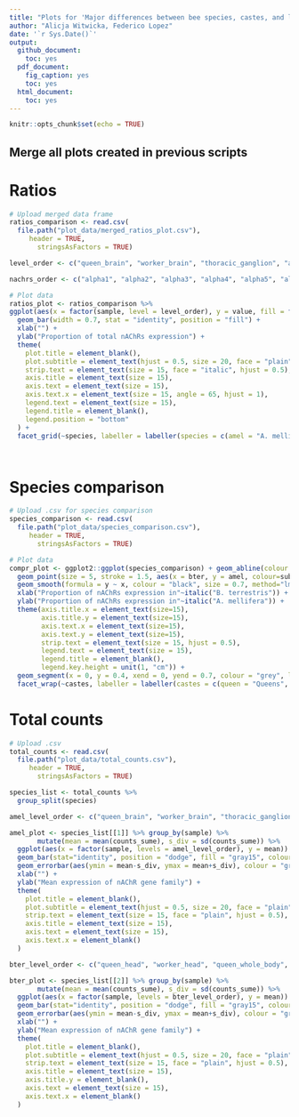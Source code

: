 ```yaml
---
title: "Plots for 'Major differences between bee species, castes, and life stages in the use of a key pesticide target'"
author: "Alicja Witwicka, Federico Lopez"
date: '`r Sys.Date()`'
output:
  github_document:
    toc: yes
  pdf_document: 
    fig_caption: yes
    toc: yes
  html_document:
    toc: yes
---
```


```r
knitr::opts_chunk$set(echo = TRUE)
```
## Merge all plots created in previous scripts 

# Ratios 
```r
# Upload merged data frame
ratios_comparison <- read.csv(
  file.path("plot_data/merged_ratios_plot.csv"),
     header = TRUE,
       stringsAsFactors = TRUE)

level_order <- c("queen_brain", "worker_brain", "thoracic_ganglion", "antenna", "hypopharyngeal_gland", "Malpighian_tubule", "midgut", "muscle", "Nasonov's_gland", "queen_head", "worker_head", "queen_whole_body", "worker_whole_body", "worker_larva", "worker_pupa")

nachrs_order <- c("alpha1", "alpha2", "alpha3", "alpha4", "alpha5", "alpha6", "alpha7", "alpha8", "beta1", "beta2", "alpha9 (only in A. mellifera)")

# Plot data
ratios_plot <- ratios_comparison %>% 
ggplot(aes(x = factor(sample, level = level_order), y = value, fill = factor(nAChRs, level = nachrs_order))) +
  geom_bar(width = 0.7, stat = "identity", position = "fill") +
  xlab("") +
  ylab("Proportion of total nAChRs expression") +
  theme(
    plot.title = element_blank(),
    plot.subtitle = element_text(hjust = 0.5, size = 20, face = "plain"),
    strip.text = element_text(size = 15, face = "italic", hjust = 0.5),
    axis.title = element_text(size = 15),
    axis.text = element_text(size = 15),
    axis.text.x = element_text(size = 15, angle = 65, hjust = 1),
    legend.text = element_text(size = 15),
    legend.title = element_blank(),
    legend.position = "bottom"
  ) +
  facet_grid(~species, labeller = labeller(species = c(amel = "A. mellifera", bter = "B. terrestris")), scales = "free_x", space = "free_x", switch = "x")




```
# Species comparison
```r
# Upload .csv for species comparison
species_comparison <- read.csv(
  file.path("plot_data/species_comparison.csv"),
     header = TRUE,
       stringsAsFactors = TRUE)

# Plot data
compr_plot <- ggplot2::ggplot(species_comparison) + geom_abline(colour = "grey", linetype = "dashed") + 
  geom_point(size = 5, stroke = 1.5, aes(x = bter, y = amel, colour=subunit, pch=subunit)) + 
  geom_smooth(formula = y ~ x, colour = "black", size = 0.7, method="lm", se = FALSE, aes(x = bter, y = amel)) + #facet_wrap(~caste, scales = "free_y") +
  xlab("Proportion of nAChRs expression in"~italic("B. terrestris")) +
  ylab("Proportion of nAChRs expression in"~italic("A. mellifera")) +
  theme(axis.title.x = element_text(size=15),
        axis.title.y = element_text(size=15),
        axis.text.x = element_text(size=15),
        axis.text.y = element_text(size=15),
        strip.text = element_text(size = 15, hjust = 0.5),
        legend.text = element_text(size = 15),
        legend.title = element_blank(),
        legend.key.height = unit(1, "cm")) + 
  geom_segment(x = 0, y = 0.4, xend = 0, yend = 0.7, colour = "grey", linetype = "dashed") + scale_shape_manual(values = c(15,16,17,18,19,12,8,9,7,1,3)) +
  facet_wrap(~castes, labeller = labeller(castes = c(queen = "Queens", worker = "Workers")), scales = "free_y")
```
# Total counts
```r
# Upload .csv 
total_counts <- read.csv(
  file.path("plot_data/total_counts.csv"),
     header = TRUE,
       stringsAsFactors = TRUE)

species_list <- total_counts %>%
  group_split(species)

amel_level_order <- c("queen_brain", "worker_brain", "thoracic_ganglion", "antenna", "hypopharyngeal_gland", "Malpighian_tubule", "midgut", "muscle", "Nasonov's_gland")

amel_plot <- species_list[[1]] %>% group_by(sample) %>%
       mutate(mean = mean(counts_sume), s_div = sd(counts_sume)) %>%
  ggplot(aes(x = factor(sample, levels = amel_level_order), y = mean)) + 
  geom_bar(stat="identity", position = "dodge", fill = "gray15", colour = "black", width = 0.7) +
  geom_errorbar(aes(ymin = mean-s_div, ymax = mean+s_div), colour = "gray40", width = 0.3) +
  xlab("") +
  ylab("Mean expression of nAChR gene family") +
  theme(
    plot.title = element_blank(),
    plot.subtitle = element_text(hjust = 0.5, size = 20, face = "plain"),
    strip.text = element_text(size = 15, face = "plain", hjust = 0.5),
    axis.title = element_text(size = 15),
    axis.text = element_text(size = 15),
    axis.text.x = element_blank()
  )

bter_level_order <- c("queen_head", "worker_head", "queen_whole_body", "worker_whole_body", "worker_larva", "worker_pupa")

bter_plot <- species_list[[2]] %>% group_by(sample) %>%
       mutate(mean = mean(counts_sume), s_div = sd(counts_sume)) %>%
  ggplot(aes(x = factor(sample, levels = bter_level_order), y = mean)) + 
  geom_bar(stat="identity", position = "dodge", fill = "gray15", colour = "black", width = 0.7) +
  geom_errorbar(aes(ymin = mean-s_div, ymax = mean+s_div), colour = "gray40", width = 0.3) +
  xlab("") +
  ylab("Mean expression of nAChR gene family") +
  theme(
    plot.title = element_blank(),
    plot.subtitle = element_text(hjust = 0.5, size = 20, face = "plain"),
    strip.text = element_text(size = 15, face = "plain", hjust = 0.5),
    axis.title = element_text(size = 15),
    axis.title.y = element_blank(),
    axis.text = element_text(size = 15),
    axis.text.x = element_blank()
  )

```

```R
```




